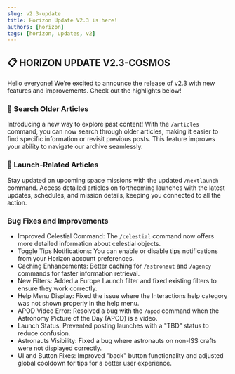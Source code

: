 ```yaml
---
slug: v2.3-update
title: Horizon Update V2.3 is here!
authors: [horizon]
tags: [horizon, updates, v2]
---
```


## :clipboard: HORIZON UPDATE V2.3-COSMOS
Hello everyone! We’re excited to announce the release of v2.3 with new features and improvements. Check out the highlights below!
<!-- truncate -->

### :mag_right: Search Older Articles
Introducing a new way to explore past content! With the `/articles` command, you can now search through older articles, making it easier to find specific information or revisit previous posts. This feature improves your ability to navigate our archive seamlessly.

### :newspaper: Launch-Related Articles
Stay updated on upcoming space missions with the updated `/nextlaunch` command. Access detailed articles on forthcoming launches with the latest updates, schedules, and mission details, keeping you connected to all the action.

### Bug Fixes and Improvements
- Improved Celestial Command: The `/celestial` command now offers more detailed information about celestial objects.
- Toggle Tips Notifications: You can enable or disable tips notifications from your Horizon account preferences.
- Caching Enhancements: Better caching for `/astronaut` and `/agency` commands for faster information retrieval.
- New Filters: Added a Europe Launch filter and fixed existing filters to ensure they work correctly.
- Help Menu Display: Fixed the issue where the Interactions help category was not shown properly in the help menu.
- APOD Video Error: Resolved a bug with the `/apod` command when the Astronomy Picture of the Day (APOD) is a video.
- Launch Status: Prevented posting launches with a "TBD" status to reduce confusion.
- Astronauts Visibility: Fixed a bug where astronauts on non-ISS crafts were not displayed correctly.
- UI and Button Fixes: Improved "back" button functionality and adjusted global cooldown for tips for a better user experience.

